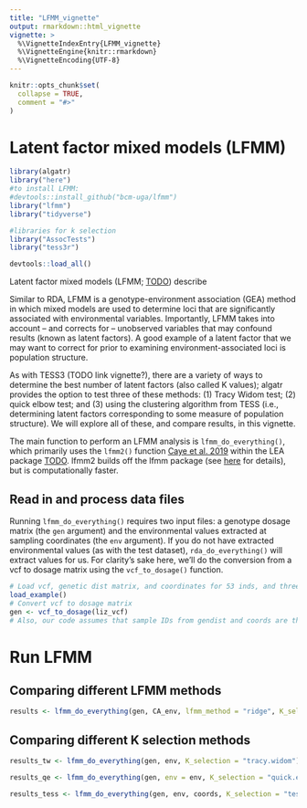 ```yaml
---
title: "LFMM_vignette"
output: rmarkdown::html_vignette
vignette: >
  %\VignetteIndexEntry{LFMM_vignette}
  %\VignetteEngine{knitr::rmarkdown}
  %\VignetteEncoding{UTF-8}
---
```


```r
knitr::opts_chunk$set(
  collapse = TRUE,
  comment = "#>"
)
```

# Latent factor mixed models (LFMM)

```r
library(algatr)
library("here")
#to install LFMM:
#devtools::install_github("bcm-uga/lfmm")
library("lfmm") 
library("tidyverse")

#libraries for k selection
library("AssocTests")
library("tess3r")

devtools::load_all()
```

Latent factor mixed models (LFMM; [TODO](TODO REFER)) describe


Similar to RDA, LFMM is a genotype-environment association (GEA) method in which mixed models are used to determine loci that are significantly associated with environmental variables. Importantly, LFMM takes into account -- and corrects for -- unobserved variables that may confound results (known as latent factors). A good example of a latent factor that we may want to correct for prior to examining environment-associated loci is population structure.

As with TESS3 (TODO link vignette?), there are a variety of ways to determine the best number of latent factors (also called K values); algatr provides the option to test three of these methods: (1) Tracy Widom test; (2) quick elbow test; and (3) using the clustering algorithm from TESS (i.e., determining latent factors corresponding to some measure of population structure). We will explore all of these, and compare results, in this vignette.

The main function to perform an LFMM analysis is `lfmm_do_everything()`, which primarily uses the `lfmm2()` function [Caye et al. 2019](https://academic.oup.com/mbe/article/36/4/852/5290100) within the LEA package [TODO](TODO). lfmm2 builds off the lfmm package (see [here](https://bcm-uga.github.io/lfmm/index.html) for details), but is computationally faster.

## Read in and process data files

Running `lfmm_do_everything()` requires two input files: a genotype dosage matrix (the `gen` argument) and the environmental values extracted at sampling coordinates (the `env` argument). If you do not have extracted environmental values (as with the test dataset), `rda_do_everything()` will extract values for us. For clarity's sake here, we'll do the conversion from a vcf to dosage matrix using the `vcf_to_dosage()` function. 

```r
# Load vcf, genetic dist matrix, and coordinates for 53 inds, and three environmental layers for test dataset
load_example()
# Convert vcf to dosage matrix
gen <- vcf_to_dosage(liz_vcf)
# Also, our code assumes that sample IDs from gendist and coords are the same order; be sure to check this before moving forward!
```

# Run LFMM

## Comparing different LFMM methods

```r
results <- lfmm_do_everything(gen, CA_env, lfmm_method = "ridge", K_selection = "tracy.widom")
```


## Comparing different K selection methods

```r
results_tw <- lfmm_do_everything(gen, env, K_selection = "tracy.widom")
```

```r
results_qe <- lfmm_do_everything(gen, env = env, K_selection = "quick.elbow")
```

```r
results_tess <- lfmm_do_everything(gen, env, coords, K_selection = "tess", Kvals = 1:20)
```



